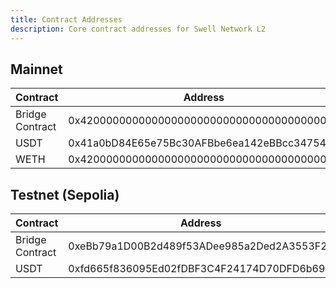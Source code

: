 ```yaml
---
title: Contract Addresses
description: Core contract addresses for Swell Network L2
---
```


## Mainnet
| Contract | Address |
|----------|---------|
| Bridge Contract | 0x4200000000000000000000000000000000000010 |
| USDT | 0x41a0bD84E65e75Bc30AFBbe6ea142eBBcc347542 |
| WETH | 0x4200000000000000000000000000000000000006 |

## Testnet (Sepolia)
| Contract | Address |
|----------|---------|
| Bridge Contract | 0xeBb79a1D00B2d489f53ADee985a2Ded2A3553F22 |
| USDT | 0xfd665f836095Ed02fDBF3C4F24174D70DFD6b69c | 